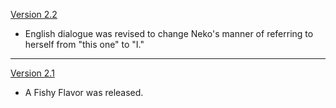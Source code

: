 {{Change History/Header}}
[[Version 2.2]]
* English dialogue was revised to change Neko's manner of referring to herself from "this one" to "I."
----
[[Version 2.1]]
* A Fishy Flavor was released.